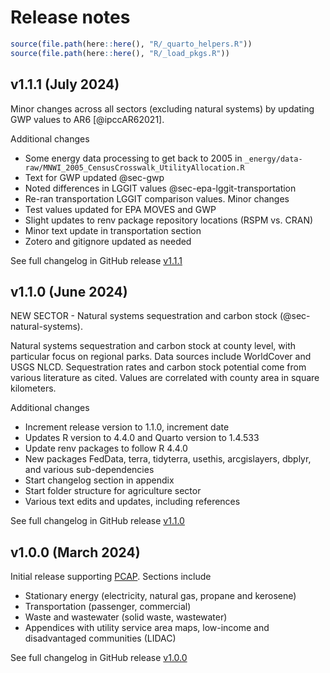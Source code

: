 # Release notes

```r
source(file.path(here::here(), "R/_quarto_helpers.R"))
source(file.path(here::here(), "R/_load_pkgs.R"))
```

## v1.1.1 (July 2024) {.unnumbered}

Minor changes across all sectors (excluding natural systems) by updating GWP values to AR6 [@ipccAR62021].  

Additional changes

- Some energy data processing to get back to 2005 in `_energy/data-raw/MNWI_2005_CensusCrosswalk_UtilityAllocation.R`  
- Text for GWP updated @sec-gwp  
- Noted differences in LGGIT values @sec-epa-lggit-transportation  
- Re-ran transportation LGGIT comparison values. Minor changes 
- Test values updated for EPA MOVES and GWP  
- Slight updates to renv package repository locations (RSPM vs. CRAN)  
- Minor text update in transportation section   
- Zotero and gitignore updated as needed  

See full changelog in GitHub release [v1.1.1](https://github.com/Metropolitan-Council/ghg-cprg/releases/tag/v1.1.1)

## v1.1.0 (June 2024) {.unnumbered}

NEW SECTOR - Natural systems sequestration and carbon stock (@sec-natural-systems).

Natural systems sequestration and carbon stock at county level, with particular focus on regional parks. Data sources include WorldCover and USGS NLCD. Sequestration rates and carbon stock potential come from various literature as cited. Values are correlated with county area in square kilometers. 

Additional changes  

- Increment release version to 1.1.0, increment date  
- Updates R version to 4.4.0 and Quarto version to 1.4.533  
- Update renv packages to follow R 4.4.0  
- New packages FedData, terra, tidyterra, usethis, arcgislayers, dbplyr,  and various sub-dependencies  
- Start changelog section in appendix  
- Start folder structure for agriculture sector 
- Various text edits and updates, including references


See full changelog in GitHub release [v1.1.0](https://github.com/Metropolitan-Council/ghg-cprg/releases/tag/v1.1.0)

## v1.0.0 (March 2024) {.unnumbered}

Initial release supporting [PCAP](https://www.metrocouncil.org/tcghginventory). Sections include 

- Stationary energy (electricity, natural gas, propane and kerosene)
- Transportation  (passenger, commercial)
- Waste and wastewater (solid waste, wastewater)
- Appendices with utility service area maps, low-income and disadvantaged communities (LIDAC)

See full changelog in GitHub release [v1.0.0](https://github.com/Metropolitan-Council/ghg-cprg/releases/tag/v1.0.0)
